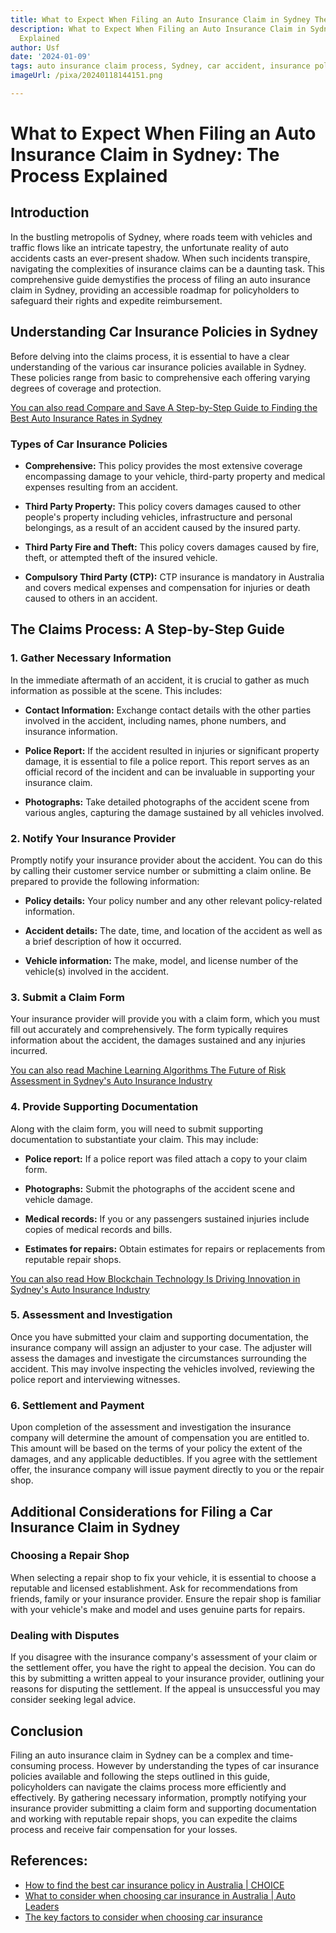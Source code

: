 ```yaml
---
title: What to Expect When Filing an Auto Insurance Claim in Sydney The Process Explained
description: What to Expect When Filing an Auto Insurance Claim in Sydney The Process
  Explained
author: Usf
date: '2024-01-09'
tags: auto insurance claim process, Sydney, car accident, insurance policy
imageUrl: /pixa/20240118144151.png

---
```

# What to Expect When  Filing an Auto Insurance Claim in Sydney: The  Process Explained

## Introduction

In the bustling metropolis of Sydney, where roads teem with vehicles and traffic flows like an intricate tapestry, the unfortunate reality of auto  accidents casts an  ever-present shadow. When such incidents  transpire, navigating the complexities of insurance claims  can be a  daunting task.  This  comprehensive guide demystifies the process of filing an auto insurance  claim in Sydney, providing an accessible roadmap for policyholders to safeguard their rights and expedite  reimbursement.

## Understanding Car Insurance Policies in Sydney

Before delving into the claims process, it  is  essential to have a clear understanding of the various car insurance policies available in Sydney. These policies range from basic  to  comprehensive each offering varying degrees of coverage and protection.

[You can also read Compare and Save A Step-by-Step Guide to Finding the Best Auto Insurance Rates in Sydney](Compare%20and%20Save%20A%20Step-by-Step%20Guide%20to%20Finding%20the%20Best%20Auto%20Insurance%20Rates%20in%20Sydney)


### Types of Car Insurance Policies

* **Comprehensive:** This policy provides the most extensive coverage encompassing damage to your vehicle, third-party property and medical expenses resulting from an  accident.

* **Third Party  Property:** This policy  covers damages caused to other people's  property including vehicles, infrastructure and personal belongings, as a result of an accident caused by the insured  party.

* **Third Party Fire and Theft:** This policy covers damages  caused  by fire, theft, or attempted theft of the insured  vehicle.

* **Compulsory Third Party  (CTP):** CTP insurance is mandatory in Australia and covers  medical expenses and compensation for injuries or death caused  to others in an accident.

## The Claims Process:  A Step-by-Step Guide

###  1. Gather Necessary Information

In the immediate aftermath of an accident,  it is crucial to gather as  much information as possible  at the scene. This includes:

* **Contact Information:** Exchange contact details with the other parties involved in the accident, including names, phone numbers,  and insurance information.

* **Police  Report:** If the accident resulted in injuries or significant property damage, it is  essential to file a police report. This report serves as an official record of the incident and can be invaluable in supporting your insurance claim.

* **Photographs:** Take detailed photographs of  the  accident scene  from various angles, capturing the damage sustained by all vehicles involved.

### 2. Notify Your Insurance Provider

Promptly notify  your insurance provider about the accident. You can do this by calling  their customer service number or submitting a claim online. Be prepared to provide the following information:

* **Policy details:** Your  policy number and  any other relevant policy-related information.

* **Accident  details:** The date, time, and location of the  accident as well as a brief  description of how it occurred.

* **Vehicle information:** The make, model, and license number of  the vehicle(s) involved in the accident.

### 3. Submit a  Claim Form

Your insurance  provider will provide you with a claim  form, which you must fill out accurately and comprehensively. The form typically  requires information  about the accident, the damages  sustained and any injuries incurred.

[You can  also read Machine Learning  Algorithms The Future of Risk  Assessment  in Sydney's  Auto Insurance Industry](Machine%20Learning%20Algorithms%20The%20Future%20of%20Risk%20Assessment%20in%20Sydney%27s%20Auto%20Insurance%20Industry)


### 4. Provide Supporting Documentation

Along with the claim form, you will need to submit supporting documentation to substantiate your claim. This may include:

* **Police report:** If a police report was filed attach a copy to your  claim form.

* **Photographs:** Submit the photographs of the accident scene  and vehicle  damage.

* **Medical records:**  If you or any passengers sustained injuries include copies of medical records and bills.

* **Estimates for repairs:** Obtain  estimates for repairs or replacements from reputable repair shops.

[You can also read How Blockchain Technology Is Driving Innovation in Sydney's Auto Insurance Industry](How%20Blockchain%20Technology%20Is%20Driving%20Innovation%20in%20Sydney%27s%20Auto%20Insurance%20Industry)


### 5. Assessment and Investigation

Once you have submitted  your claim and  supporting documentation, the insurance company will assign an adjuster to your case. The adjuster will assess the damages and investigate the circumstances surrounding  the accident. This may involve inspecting the vehicles involved, reviewing  the police  report and interviewing witnesses.

###  6. Settlement  and Payment

Upon completion of the  assessment and investigation the insurance company will determine the amount of  compensation you are entitled to. This amount will be  based on the terms of  your policy the extent of the damages, and any applicable  deductibles. If you agree with the settlement offer, the insurance company will issue payment directly to you or the repair shop.

## Additional Considerations for Filing a Car Insurance Claim in  Sydney

### Choosing a Repair Shop

When selecting a repair shop to fix your vehicle, it is essential to choose a  reputable and licensed establishment. Ask for recommendations from friends, family or your insurance provider. Ensure the repair shop is familiar with your vehicle's make and model and uses genuine parts for repairs.

### Dealing  with Disputes

If you disagree with the insurance company's assessment of your claim or the settlement offer, you  have the right to appeal the decision. You can do this by submitting a  written appeal  to your insurance provider, outlining your reasons for disputing the settlement. If the appeal  is unsuccessful you may consider seeking legal advice.

## Conclusion

Filing an auto  insurance claim in Sydney  can be a complex and time-consuming process. However by understanding  the types of car insurance policies available and following the steps outlined in this guide, policyholders can navigate the claims process more efficiently and  effectively. By gathering  necessary information, promptly notifying your insurance provider submitting a  claim form and supporting documentation and  working with reputable repair shops, you can expedite the claims  process and receive fair compensation for your losses.

## References:
- [How to find the best car insurance policy in Australia | CHOICE](https://www.choice.com.au/money/insurance/car/buying-guides/car-insurance)
- [What to consider when choosing car insurance in Australia | Auto Leaders](https://www.autoleaders.com.au/what-to-consider-when-choosing-car-insurance-in-australia/)
- [The key factors to consider when choosing car insurance](https://www.eldersinsurance.com.au/resources/the-key-factors-to-consider-when-choosing-car-insurance)
